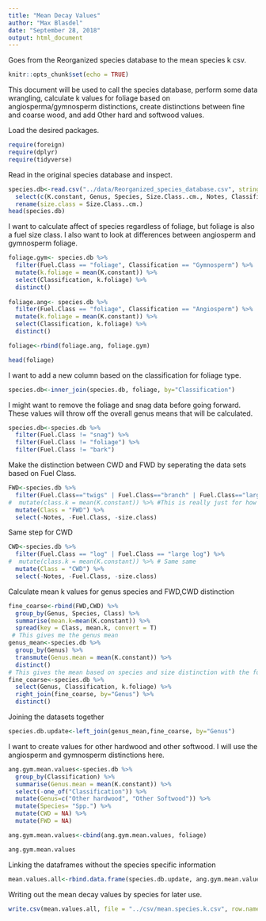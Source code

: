 ```yaml
---
title: "Mean Decay Values"
author: "Max Blasdel"
date: "September 28, 2018"
output: html_document
---
```

Goes from the Reorganized species database to the mean species k csv.

```r
knitr::opts_chunk$set(echo = TRUE)
```

This document will be used to call the species database, perform some data wrangling, calculate k values for foliage based on angiosperma/gymnosperm distinctions, create distinctions between fine and coarse wood, and add Other hard and softwood values.

Load the desired packages.
```r
require(foreign)
require(dplyr)
require(tidyverse)
```

Read in the original species database and inspect.
```r
species.db<-read.csv("../data/Reorganized_species_database.csv", stringsAsFactors = F)%>% 
  select(c(K.constant, Genus, Species, Size.Class..cm., Notes, Classification, Fuel.Class))%>%
  rename(size.class = Size.Class..cm.)
head(species.db)
```

I want to calculate affect of species regardless of foliage, but foliage is also a fuel size class. I also want to look at differences between angiosperm and gymnosperm foliage.
```r
foliage.gym<- species.db %>%
  filter(Fuel.Class == "foliage", Classification == "Gymnosperm") %>%
  mutate(k.foliage = mean(K.constant)) %>%
  select(Classification, k.foliage) %>%
  distinct()
  
foliage.ang<- species.db %>%
  filter(Fuel.Class == "foliage", Classification == "Angiosperm") %>%
  mutate(k.foliage = mean(K.constant)) %>%
  select(Classification, k.foliage) %>%
  distinct()

foliage<-rbind(foliage.ang, foliage.gym)

head(foliage)
```


I want to add a new column based on the classification for foliage type. 
```r
species.db<-inner_join(species.db, foliage, by="Classification")
```


I might want to remove the foliage and snag data before going forward. These values will throw off the overall genus means that will be calculated. 
```r
species.db<-species.db %>%
  filter(Fuel.Class != "snag") %>%
  filter(Fuel.Class != "foliage") %>% 
  filter(Fuel.Class != "bark")
```


Make the distinction between CWD and FWD by seperating the data sets based on Fuel Class.
```r
FWD<-species.db %>%
  filter(Fuel.Class=="twigs" | Fuel.Class=="branch" | Fuel.Class=="large branch") %>%
#  mutate(class.k = mean(K.constant)) %>% #This is really just for how CWD and FWD as a whole differ
  mutate(Class = "FWD") %>%
  select(-Notes, -Fuel.Class, -size.class)
```


Same step for CWD
```r
CWD<-species.db %>%
  filter(Fuel.Class == "log" | Fuel.Class == "large log") %>%
#  mutate(class.k = mean(K.constant)) %>% # Same same
  mutate(Class = "CWD") %>%
  select(-Notes, -Fuel.Class, -size.class)
```


Calculate mean k values for genus species and FWD,CWD distinction
```r
fine_coarse<-rbind(FWD,CWD) %>%
  group_by(Genus, Species, Class) %>%
  summarise(mean.k=mean(K.constant)) %>%
  spread(key = Class, mean.k, convert = T)
 # This gives me the genus mean
genus_mean<-species.db %>%
  group_by(Genus) %>%
  transmute(Genus.mean = mean(K.constant)) %>%
  distinct()
# This gives the mean based on species and size distinction with the foliage value and Ang/Gym distinction
fine_coarse<-species.db %>%
  select(Genus, Classification, k.foliage) %>%
  right_join(fine_coarse, by="Genus") %>%
  distinct()
```


Joining the datasets together
```r
species.db.update<-left_join(genus_mean,fine_coarse, by="Genus")
```


I want to create values for other hardwood and other softwood. I will use the angiosperm and gymnosperm distinctions here. 
```r
ang.gym.mean.values<-species.db %>%
  group_by(Classification) %>%
  summarise(Genus.mean = mean(K.constant)) %>%
  select(-one_of("Classification")) %>%
  mutate(Genus=c("Other hardwood", "Other Softwood")) %>%
  mutate(Species= "Spp.") %>%
  mutate(CWD = NA) %>%
  mutate(FWD = NA)

ang.gym.mean.values<-cbind(ang.gym.mean.values, foliage)

ang.gym.mean.values
```


Linking the dataframes without the species specific information
```r
mean.values.all<-rbind.data.frame(species.db.update, ang.gym.mean.values)
```


Writing out the mean decay values by species for later use.
```r
write.csv(mean.values.all, file = "../csv/mean.species.k.csv", row.names = F)
```







